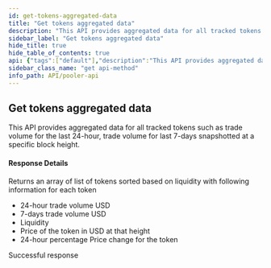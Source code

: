 ```yaml
---
id: get-tokens-aggregated-data
title: "Get tokens aggregated data"
description: "This API provides aggregated data for all tracked tokens such as trade volume for the last 24-hour, trade volume for last 7-days snapshotted at a specific block height."
sidebar_label: "Get tokens aggregated data"
hide_title: true
hide_table_of_contents: true
api: {"tags":["default"],"description":"This API provides aggregated data for all tracked tokens such as trade volume for the last 24-hour, trade volume for last 7-days snapshotted at a specific block height.\n\n#### Response Details\n\nReturns an array of list of tokens sorted based on liquidity with following information for each token\n\n- 24-hour trade volume USD\n- 7-days trade volume USD\n- Liquidity\n- Price of the token in USD at that height\n- 24-hour percentage Price change for the token","security":[{"api_key":[]}],"responses":{"200":{"description":"Successful response"}},"method":"get","path":"/v2-tokens","servers":[{"url":"https://uniswapv2.powerloom.io/api/","description":"Uniswap V2"},{"url":"https://quickswap-polygon.powerloom.io/api/","description":"Quickswap"},{"url":"https://sushiswap-eth.powerloom.io/api/","description":"Sushiswap"}],"securitySchemes":{"api_key":{"type":"apiKey","name":"X-API-Key","in":"header"}},"info":{"title":"Pooler API","version":"1.0.0"},"postman":{"name":"Get tokens aggregated data","description":{"content":"This API provides aggregated data for all tracked tokens such as trade volume for the last 24-hour, trade volume for last 7-days snapshotted at a specific block height.\n\n#### Response Details\n\nReturns an array of list of tokens sorted based on liquidity with following information for each token\n\n- 24-hour trade volume USD\n- 7-days trade volume USD\n- Liquidity\n- Price of the token in USD at that height\n- 24-hour percentage Price change for the token","type":"text/plain"},"url":{"path":["v2-tokens"],"host":["{{baseUrl}}"],"query":[],"variable":[]},"method":"GET","auth":{"type":"apikey","apikey":[{"type":"any","value":"X-API-Key","key":"key"},{"type":"any","value":"<API Key>","key":"value"},{"type":"any","value":"header","key":"in"}]}}}
sidebar_class_name: "get api-method"
info_path: API/pooler-api
---
```



## Get tokens aggregated data



This API provides aggregated data for all tracked tokens such as trade volume for the last 24-hour, trade volume for last 7-days snapshotted at a specific block height.

#### Response Details

Returns an array of list of tokens sorted based on liquidity with following information for each token

- 24-hour trade volume USD
- 7-days trade volume USD
- Liquidity
- Price of the token in USD at that height
- 24-hour percentage Price change for the token

<div><ApiTabs><TabItem label={"200"} value={"200"}><div>

Successful response

</div><div></div></TabItem></ApiTabs></div>
      